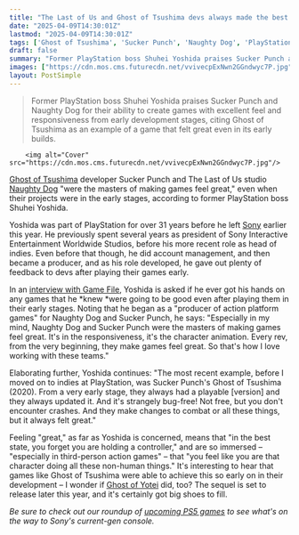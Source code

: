```yaml
---
title: "The Last of Us and Ghost of Tsushima devs always made the best prototypes, says former PlayStation boss Shuhei Yoshida: 'From the very beginning, they make games feel great'"
date: "2025-04-09T14:30:01Z"
lastmod: "2025-04-09T14:30:01Z"
tags: ['Ghost of Tsushima', 'Sucker Punch', 'Naughty Dog', 'PlayStation', 'Action-Adventure', 'Open-World', 'PS5', 'Game Development']
draft: false
summary: "Former PlayStation boss Shuhei Yoshida praises Sucker Punch and Naughty Dog for their ability to create games with excellent feel and responsiveness from early development stages, citing Ghost of Tsushima as an example of a game that felt great even in its early builds."
images: ["https://cdn.mos.cms.futurecdn.net/vvivecpExNwn2GGndwyc7P.jpg"]
layout: PostSimple
---
```

> Former PlayStation boss Shuhei Yoshida praises Sucker Punch and Naughty Dog for their ability to create games with excellent feel and responsiveness from early development stages, citing Ghost of Tsushima as an example of a game that felt great even in its early builds.


        <img alt="Cover" src="https://cdn.mos.cms.futurecdn.net/vvivecpExNwn2GGndwyc7P.jpg"/>
        
[<u>Ghost of Tsushima</u>](https://www.gamesradar.com/ghost-of-tsushima-guide-walkthrough/) developer Sucker Punch and The Last of Us studio [Naughty Dog](https://www.gamesradar.com/tag/naughty-dog/) "were the masters of making games feel great," even when their projects were in the early stages, according to former PlayStation boss Shuhei Yoshida.

Yoshida was part of PlayStation for over 31 years before he left [Sony](https://www.gamesradar.com/tag/sony/) earlier this year. He previously spent several years as president of Sony Interactive Entertainment Worldwide Studios, before his more recent role as head of indies. Even before that though, he did account management, and then became a producer, and as his role developed, he gave out plenty of feedback to devs after playing their games early.

In an [<u>interview with Game File</u>](https://www.gamefile.news/p/shuehei-yoshida-playstation-feedback-interview), Yoshida is asked if he ever got his hands on any games that he *knew *were going to be good even after playing them in their early stages. Noting that he began as a "producer of action platform games" for Naughty Dog and Sucker Punch, he says: "Especially in my mind, Naughty Dog and Sucker Punch were the masters of making games feel great. It's in the responsiveness, it's the character animation. Every rev, from the very beginning, they make games feel great. So that's how I love working with these teams."

Elaborating further, Yoshida continues: "The most recent example, before I moved on to indies at PlayStation, was Sucker Punch's Ghost of Tsushima (2020). From a very early stage, they always had a playable [version] and they always updated it. And it's strangely bug-free! Not free, but you don't encounter crashes. And they make changes to combat or all these things, but it always felt great."

Feeling "great," as far as Yoshida is concerned, means that "in the best state, you forget you are holding a controller," and are so immersed – "especially in third-person action games" – that "you feel like you are that character doing all these non-human things." It's interesting to hear that games like Ghost of Tsushima were able to achieve this so early on in their development – I wonder if [<u>Ghost of Yotei</u>](https://www.gamesradar.com/games/open-world/ghost-of-yotei-guide/) did, too? The sequel is set to release later this year, and it's certainly got big shoes to fill.

*Be sure to check out our roundup of *[<u><em>upcoming PS5 games</em></u>](https://www.gamesradar.com/upcoming-ps5-games/)* to see what's on the way to Sony's current-gen console.*
        
